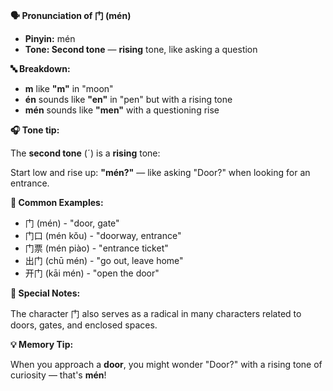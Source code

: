 **🗣️ Pronunciation of 门 (mén)**

- **Pinyin:** mén
- **Tone: Second tone** — **rising** tone, like asking a question

**🔤 Breakdown:**

- **m** like **"m"** in "moon"
- **én** sounds like **"en"** in "pen" but with a rising tone
- **mén** sounds like **"men"** with a questioning rise

**🎧 Tone tip:**

The **second tone** (ˊ) is a **rising** tone:

Start low and rise up: **"mén?"** — like asking "Door?" when looking for an entrance.

**📝 Common Examples:**

- 门 (mén) - "door, gate"
- 门口 (mén kǒu) - "doorway, entrance"
- 门票 (mén piào) - "entrance ticket"
- 出门 (chū mén) - "go out, leave home"
- 开门 (kāi mén) - "open the door"

**📝 Special Notes:**

The character 门 also serves as a radical in many characters related to doors, gates, and enclosed
spaces.

**💡 Memory Tip:**

When you approach a **door**, you might wonder "Door?" with a rising tone of curiosity — that's
**mén**!
